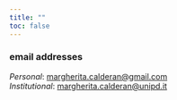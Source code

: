 ```yaml
---
title: ""
toc: false
---
```


### email addresses


*Personal*: <margherita.calderan@gmail.com>\
*Institutional*: <margherita.calderan@unipd.it>